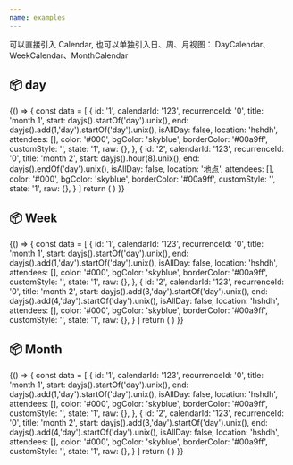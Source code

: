 ```yaml
---
name: examples
---
```


可以直接引入 Calendar, 也可以单独引入日、周、月视图： DayCalendar、WeekCalendar、MonthCalendar


## 📦 day

<Playground>
    {() => {
        const data = [
            {
            id: '1',
            calendarId: '123',
            recurrenceId: '0',
            title: 'month 1',
            start: dayjs().startOf('day').unix(),
            end: dayjs().add(1,'day').startOf('day').unix(),
            isAllDay: false,
            location: 'hshdh',
            attendees: [],
            color: '#000',
            bgColor: 'skyblue',
            borderColor: '#00a9ff',
            customStyle: '',
            state: '1',
            raw: {},
            },
            {
            id: '2',
            calendarId: '123',
            recurrenceId: '0',
            title: 'month 2',
            start: dayjs().hour(8).unix(),
            end: dayjs().endOf('day').unix(),
            isAllDay: false,
            location: '地点',
            attendees: [],
            color: '#000',
            bgColor: 'skyblue',
            borderColor: '#00a9ff',
            customStyle: '',
            state: '1',
            raw: {},
            }
        ]
        return (
             <DayCalendar 
                date={dayjs()}
                isWhichHour={"24"}
                schedules={data}
            />
        )
    }}
   
</Playground>

## 📦 Week

<Playground>
    {() => {
        const data = [
            {
            id: '1',
            calendarId: '123',
            recurrenceId: '0',
            title: 'month 1',
            start: dayjs().startOf('day').unix(),
            end: dayjs().add(1,'day').startOf('day').unix(),
            isAllDay: false,
            location: 'hshdh',
            attendees: [],
            color: '#000',
            bgColor: 'skyblue',
            borderColor: '#00a9ff',
            customStyle: '',
            state: '1',
            raw: {},
            },
            {
            id: '2',
            calendarId: '123',
            recurrenceId: '0',
            title: 'month 2',
            start: dayjs().add(3,'day').startOf('day').unix(),
            end: dayjs().add(4,'day').startOf('day').unix(),
            isAllDay: false,
            location: 'hshdh',
            attendees: [],
            color: '#000',
            bgColor: 'skyblue',
            borderColor: '#00a9ff',
            customStyle: '',
            state: '1',
            raw: {},
            }
        ]
        return (
             <Calendar 
                date={dayjs()}
                viewType={'week'}
                isWhichHour={"24"}
                schedules={data}
            />
        )
    }}
   
</Playground>

## 📦 Month

<Playground>
    {() => {
        const data = [
            {
            id: '1',
            calendarId: '123',
            recurrenceId: '0',
            title: 'month 1',
            start: dayjs().startOf('day').unix(),
            end: dayjs().add(1,'day').startOf('day').unix(),
            isAllDay: false,
            location: 'hshdh',
            attendees: [],
            color: '#000',
            bgColor: 'skyblue',
            borderColor: '#00a9ff',
            customStyle: '',
            state: '1',
            raw: {},
            },
            {
            id: '2',
            calendarId: '123',
            recurrenceId: '0',
            title: 'month 2',
            start: dayjs().add(3,'day').startOf('day').unix(),
            end: dayjs().add(4,'day').startOf('day').unix(),
            isAllDay: false,
            location: 'hshdh',
            attendees: [],
            color: '#000',
            bgColor: 'skyblue',
            borderColor: '#00a9ff',
            customStyle: '',
            state: '1',
            raw: {},
            }
        ]
        return (
             <MonthCalendar 
                date={dayjs()}
                viewType={'week'}
                isWhichHour={"24"}
                schedules={data}
                isVisibleSolar2lunar={true}
            />
        )
    }}
   
</Playground>






